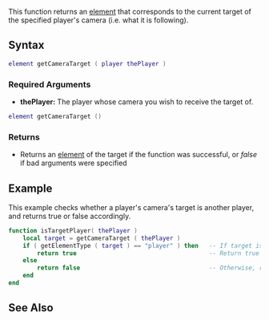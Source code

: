 {{Server client function}}

This function returns an [[/element.md|element]] that corresponds to the current target of the specified player's camera (i.e. what it is following). 
==Syntax==
<section class="server" name="Server" show="true">
<syntaxhighlight lang="lua">
element getCameraTarget ( player thePlayer )
</syntaxhighlight> 
{{OOP||[[/player.md|player]]:getCameraTarget|cameraTarget|setCameraTarget}}
===Required Arguments=== 
*'''thePlayer:''' The player whose camera you wish to receive the target of.
</section>
<section class="client" name="Client" show="true">
<syntaxhighlight lang="lua">
element getCameraTarget ()
</syntaxhighlight> 
</section>

===Returns===
* Returns an [[/element.md|element]] of the target if the function was successful, or ''false'' if bad arguments were specified
{{New feature|3|1.0|
* Returns ''false'' if the camera is in Fixed mode and has no target.
}}

==Example== 
This example checks whether a player's camera's target is another player, and returns true or false accordingly.
<section class="server" name="Server script" show="true">
<syntaxhighlight lang="lua">
function isTargetPlayer( thePlayer )
    local target = getCameraTarget ( thePlayer )
    if ( getElementType ( target ) == "player" ) then   -- If target is a player
        return true                                     -- Return true
    else
        return false                                    -- Otherwise, return false.
    end
end
</syntaxhighlight>
</section>

==See Also==
{{Camera functions}}